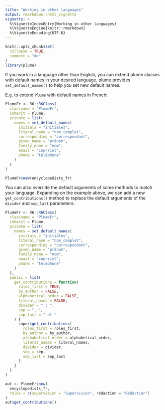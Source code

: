 ```yaml
---
title: "Working in other languages"
output: rmarkdown::html_vignette
vignette: >
  %\VignetteIndexEntry{Working in other languages}
  %\VignetteEngine{knitr::rmarkdown}
  %\VignetteEncoding{UTF-8}
---
```


```r
knitr::opts_chunk$set(
  collapse = TRUE,
  comment = "#>"
)
library(plume)
```

If you work in a language other than English, you can extend plume classes with default names in your desired language. plume provides `set_default_names()` to help you set new default names.

E.g. to extend `Plume` with default names in French:

```r
PlumeFr <- R6::R6Class(
  classname = "PlumeFr",
  inherit = Plume,
  private = list(
    names = set_default_names(
      initials = "initiales",
      literal_name = "nom_complet",
      corresponding = "correspondant",
      given_name = "prénom",
      family_name = "nom",
      email = "courriel",
      phone = "téléphone"
    )
  )
)
```

```r
PlumeFr$new(encyclopedists_fr)
```

You can also override the default arguments of some methods to match your language. Expanding on the example above, we can add a new `get_contributions()` method to replace the default arguments of the `divider` and `sep_last` parameters:

```r
PlumeFr <- R6::R6Class(
  classname = "PlumeFr",
  inherit = Plume,
  private = list(
    names = set_default_names(
      initials = "initiales",
      literal_name = "nom_complet",
      corresponding = "correspondant",
      given_name = "prénom",
      family_name = "nom",
      email = "courriel",
      phone = "téléphone"
    )
  ),
  public = list(
    get_contributions = function(
      roles_first = TRUE,
      by_author = FALSE,
      alphabetical_order = FALSE,
      literal_names = FALSE,
      divider = " : ",
      sep = ", ",
      sep_last = " et "
    ) {
      super$get_contributions(
        roles_first = roles_first,
        by_author = by_author,
        alphabetical_order = alphabetical_order,
        literal_names = literal_names,
        divider = divider,
        sep = sep,
        sep_last = sep_last
      )
    }
  )
)
```

```r
aut <- PlumeFr$new(
  encyclopedists_fr,
  roles = c(supervision = "Supervision", rédaction = "Rédaction")
)
aut$get_contributions()
```
